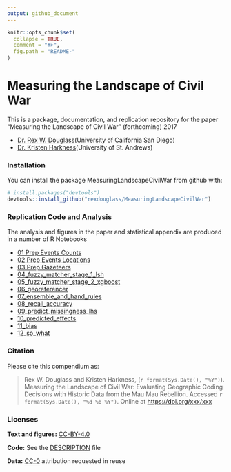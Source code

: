 ```yaml
---
output: github_document
---
```


<!-- README.md is generated from README.Rmd. Please edit that file -->

```r
knitr::opts_chunk$set(
  collapse = TRUE,
  comment = "#>",
  fig.path = "README-"
)
``` 
 
# Measuring the Landscape of Civil War

This is a package, documentation, and replication repository for the paper "Measuring the Landscape of Civil War" (forthcoming) 2017

* [Dr. Rex W. Douglass](www.rexdouglass.com)(University of California San Diego)
* [Dr. Kristen Harkness](https://kristenharkness.com/)(University of St. Andrews)

### Installation

You can install the package MeasuringLandscapeCivilWar from github with:

```r
# install.packages("devtools")
devtools::install_github("rexdouglass/MeasuringLandscapeCivilWar")
```

### Replication Code and Analysis

The analysis and figures in the paper and statistical appendix are produced in a number of R Notebooks

* [01 Prep Events Counts](https://rexdouglass.github.io/MeasuringLandscape/01_prep_events_counts.nb.html)
* [02 Prep Events Locations](https://rexdouglass.github.io/MeasuringLandscape/02_prep_events_locations.nb.html)
* [03 Prep Gazeteers](https://rexdouglass.github.io/MeasuringLandscape/03_prep_gazeteers.nb.html)
* [04_fuzzy_matcher_stage_1_lsh](https://rexdouglass.github.io/MeasuringLandscape/04_fuzzy_matcher_stage_1_lsh.nb.html)
* [05_fuzzy_matcher_stage_2_xgboost](https://rexdouglass.github.io/MeasuringLandscape/05_fuzzy_matcher_stage_2_xgboost.nb.html)
* [06_georeferencer](https://rexdouglass.github.io/MeasuringLandscape/06_georeferencer.nb.html)
* [07_ensemble_and_hand_rules](https://rexdouglass.github.io/MeasuringLandscape/07_ensemble_and_hand_rules.nb.html)
* [08_recall_accuracy](https://rexdouglass.github.io/MeasuringLandscape/08_ensemble_and_hand_rules.nb.html)
* [09_predict_missingness_lhs](https://rexdouglass.github.io/MeasuringLandscape/09_recall_accuracy.nb.html)
* [10_predicted_effects](https://rexdouglass.github.io/MeasuringLandscape/10_predicted_effects.nb.html)
* [11_bias](https://rexdouglass.github.io/MeasuringLandscape/11_bias.nb.html)
* [12_so_what](https://rexdouglass.github.io/MeasuringLandscape/12_so_what.nb.html)


### Citation

Please cite this compendium as:

> Rex W. Douglass and Kristen Harkness, (`r format(Sys.Date(), "%Y")`). Measuring the Landscape of Civil War: Evaluating
Geographic Coding Decisions with Historic Data from
the Mau Mau Rebellion. Accessed `r format(Sys.Date(), "%d %b %Y")`. Online at <https://doi.org/xxx/xxx>


### Licenses

**Text and figures:**  [CC-BY-4.0](http://creativecommons.org/licenses/by/4.0/)

**Code:** See the [DESCRIPTION](DESCRIPTION) file

$\textbf{Data:}$ [CC-0](http://creativecommons.org/publicdomain/zero/1.0/) attribution requested in reuse

